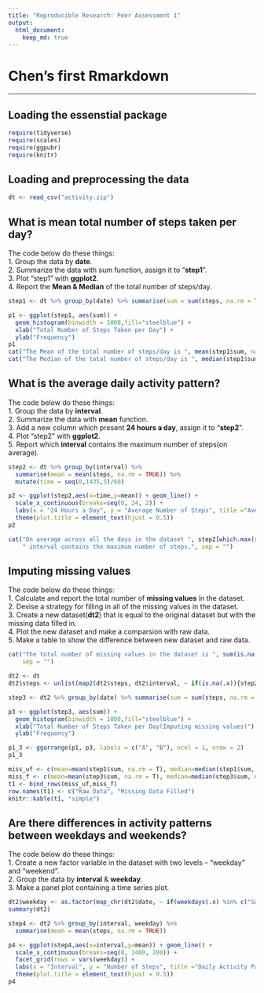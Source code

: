 ```yaml
---
title: "Reproducible Research: Peer Assessment 1"
output:
  html_document:
    keep_md: true
---
```

# Chen's first Rmarkdown
***

## Loading the essenstial package
```r
require(tidyverse)
require(scales)
require(ggpubr)
require(knitr)
```
   
## Loading and preprocessing the data
```r
dt <- read_csv("activity.zip")
```

## What is mean total number of steps taken per day?
The code below do these things:   
1. Group the data by **date**.   
2. Summarize the data with sum function, assign it to "**step1**".   
3. Plot "step1" with **ggplot2**.   
4. Report the **Mean & Median** of the total number of steps/day.
```r
step1 <- dt %>% group_by(date) %>% summarise(sum = sum(steps, na.rm = TRUE))

p1 <- ggplot(step1, aes(sum)) +
  geom_histogram(binwidth = 1000,fill="steelblue") +
  xlab("Total Number of Steps Taken per Day") +
  ylab("Frequency")
p1
cat("The Mean of the total number of steps/day is ", mean(step1$sum, na.rm = T),".", sep = "")
cat("The Median of the total number of steps/day is ", median(step1$sum, na.rm = T),".", sep = "")
```
   
   
## What is the average daily activity pattern?
The code below do these things:   
1. Group the data by **interval**.   
2. Summarize the data with **mean** function.   
3. Add a new column which present **24 hours a day**, assign it to "**step2**".   
4. Plot "step2" with **ggplot2**.   
5. Report which **interval** contains the maximum number of steps(on average).
```r
step2 <- dt %>% group_by(interval) %>%
  summarise(mean = mean(steps, na.rm = TRUE)) %>%
  mutate(time = seq(0,1435,5)/60)

p2 <- ggplot(step2,aes(x=time,y=mean)) + geom_line() +
  scale_x_continuous(breaks=seq(0, 24, 2)) +
  labs(x = "24 Hours a Day", y = "Average Number of Steps", title ="Average Daily Activity Pattern") +
  theme(plot.title = element_text(hjust = 0.5))
p2

cat("On average across all the days in the dataset ", step2[which.max(step2$mean),1][[1]], 
    " interval contains the maximum number of steps.", sep = "")

```

## Imputing missing values
The code below do these things:   
1. Calculate and report the total number of **missing values** in the dataset.   
2. Devise a strategy for filling in all of the missing values in the dataset.   
3. Create a new dataset(**dt2**) that is equal to the original dataset but with the missing data filled in.   
4. Plot the new dataset and make a comparsion with raw data.   
5. Make a table to show the difference between new dataset and raw data.
```r
cat("The total number of missing values in the dataset is ", sum(is.na(dt)), ".",
    sep = "")

dt2 <- dt
dt2$steps <- unlist(map2(dt2$steps, dt2$interval, ~ if(is.na(.x)){step2[which(step2$interval==.y),2][[1]]} else .x))

step3 <- dt2 %>% group_by(date) %>% summarise(sum = sum(steps, na.rm = TRUE))

p3 <- ggplot(step3, aes(sum)) +
  geom_histogram(binwidth = 1000,fill="steelblue") +
  xlab("Total Number of Steps Taken per Day(Imputing missing values)") +
  ylab("Frequency")

p1_3 <- ggarrange(p1, p3, labels = c("A", "B"), ncol = 1, nrow = 2)
p1_3

miss_uf <- c(mean=mean(step1$sum, na.rm = T), median=median(step1$sum, na.rm = T))
miss_f <- c(mean=mean(step3$sum, na.rm = T), median=median(step3$sum, na.rm = T))
t1 <- bind_rows(miss_uf,miss_f)
row.names(t1) <- c("Raw Data", "Missing Data Filled")
knitr::kable(t1, "simple")
```

## Are there differences in activity patterns between weekdays and weekends?
The code below do these things:   
1. Create a new factor variable in the dataset with two levels – “weekday” and “weekend”.   
2. Group the data by **interval** & **weekday**.   
3. Make a panel plot containing a time series plot.   
```r
dt2$weekday <- as.factor(map_chr(dt2$date, ~ if(weekdays(.x) %in% c("Saturday", "Sunday")){"weekend"}else "weekday"))
summary(dt2)

step4 <- dt2 %>% group_by(interval, weekday) %>%
  summarise(mean = mean(steps, na.rm = TRUE))

p4 <- ggplot(step4,aes(x=interval,y=mean)) + geom_line() +
  scale_x_continuous(breaks=seq(0, 2400, 200)) +
  facet_grid(rows = vars(weekday)) +
  labs(x = "Interval", y = "Number of Steps", title ="Daily Activity Pattern") +
  theme(plot.title = element_text(hjust = 0.5))
p4
```

